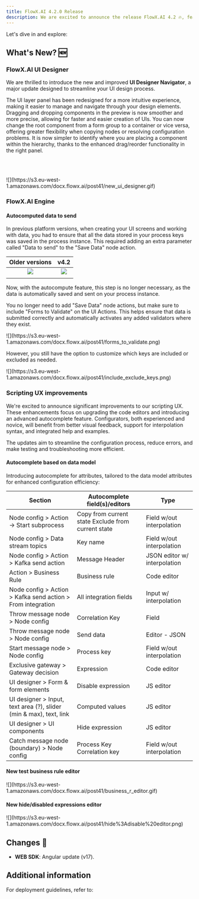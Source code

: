```yaml
---
title: FlowX.AI 4.2.0 Release
description: We are excited to announce the release FlowX.AI 4.2 🔥, featuring new and improved features that will elevate your workflow experience.
---
```


Let's dive in and explore:

## **What's New?** 🆕

### FlowX.AI UI Designer

We are thrilled to introduce the new and improved **UI Designer Navigator**, a major update designed to streamline your UI design process.

<CardGroup>
<Card title="Enhanced UI Layer Panel Design and Functionality" icon="layer-group">
The UI layer panel has been redesigned for a more intuitive experience, making it easier to manage and navigate through your design elements.
</Card>
<Card title="Improved Drag and Drop Experience" icon="arrow-pointer"> 
Dragging and dropping components in the preview is now smoother and more precise, allowing for faster and easier creation of UIs.
</Card>
<Card title= "Flexible Root Component Management" icon ="block-quote">
You can now change the root component from a form group to a container or vice versa, offering greater flexibility when copying nodes or resolving configuration problems.
</Card>
<Card title="Clearer Component Hierarchy" icon="sitemap">
It is now simpler to identify where you are placing a component within the hierarchy, thanks to the enhanced drag/reorder functionality in the right panel.
</Card>
</CardGroup>

<br></br>

<Frame>
![](https://s3.eu-west-1.amazonaws.com/docx.flowx.ai/post41/new_ui_designer.gif)
</Frame>

### FlowX.AI Engine

#### Autocomputed data to send

In previous platform versions, when creating your UI screens and working with data, you had to ensure that all the data stored in your process keys was saved in the process instance. This required adding an extra parameter called "Data to send" to the "Save Data" node action.


|                                     Older versions                                      |                                          v4.2                                           |
| :-------------------------------------------------------------------------------------: | :-------------------------------------------------------------------------------------: |
| <Frame>![](https://s3.eu-west-1.amazonaws.com/docx.flowx.ai/post41/4.x-aut.png)</Frame> | <Frame>![](https://s3.eu-west-1.amazonaws.com/docx.flowx.ai/post41/4.2-aut.png)</Frame> |
|                                                                                         |                                                                                         |


Now, with the autocompute feature, this step is no longer necessary, as the data is automatically saved and sent on your process instance.


<Tip>

You no longer need to add "Save Data" node actions, but make sure to include "Forms to Validate" on the UI Actions. This helps ensure that data is submitted correctly and automatically activates any added validators where they exist.

<Frame>
![](https://s3.eu-west-1.amazonaws.com/docx.flowx.ai/post41/forms_to_validate.png)
</Frame>
</Tip>

However, you still have the option to customize which keys are included or excluded as needed.

<Frame>
![](https://s3.eu-west-1.amazonaws.com/docx.flowx.ai/post41/include_exclude_keys.png)
</Frame>


### Scripting UX improvements

We're excited to announce significant improvements to our scripting UX. These enhancements focus on upgrading the code editors and introducing an advanced autocomplete feature. Configurators, both experienced and novice, will benefit from better visual feedback, support for interpolation syntax, and integrated help and examples. 

The updates aim to streamline the configuration process, reduce errors, and make testing and troubleshooting more efficient.

#### Autocomplete based on data model

Introducing autocomplete for attributes, tailored to the data model attributes for enhanced configuration efficiency:

| Section                                                            | Autocomplete field(s)/editors                      | Type                         | 
| ------------------------------------------------------------------ | -------------------------------------------------- | ---------------------------- | 
| Node config > Action -> Start subprocess                           | Copy from current state Exclude from current state | Field w/out interpolation    | 
| Node config > Data stream topics                                   | Key name                                           | Field w/out interpolation    | 
| Node config > Action > Kafka send action                           | Message Header                                     | JSON editor w/ interpolation | 
| Action > Business Rule                                             | Business rule                                      | Code editor                  | 
| Node config > Action > Kafka send action > From integration        | All integration fields                             | Input w/ interpolation       | 
| Throw message node > Node config                                   | Correlation Key                                    | Field                        |
| Throw message node > Node config                                   | Send data                                          | Editor - JSON                |
| Start message node > Node config                                   | Process key                                        | Field w/out interpolation    | 
| Exclusive gateway > Gateway decision                               | Expression                                         | Code editor                  | 
| UI designer > Form & form elements                                 | Disable expression                                 | JS editor                    | 
| UI designer > Input, text area (?), slider (min & max), text, link | Computed values                                    | JS editor                    | 
| UI designer > UI components                                        | Hide expression                                    | JS editor                    | 
| Catch message node (boundary) > Node config                        | Process Key Correlation key                        | Field w/out interpolation    | 



#### New test business rule editor

<Frame>
![](https://s3.eu-west-1.amazonaws.com/docx.flowx.ai/post41/business_r_editor.gif)
</Frame>

#### New hide/disabled expressions editor

<Frame>
![](https://s3.eu-west-1.amazonaws.com/docx.flowx.ai/post41/hide%3Adisable%20editor.png)
</Frame>

## **Changes**  🔧

- **WEB SDK**: Angular update (v17).

## Additional information

For deployment guidelines, refer to:
 
<Card title="Deployment guidelines v4.2.0" href="./deployment-guidelines-v4.2.0">
</Card>
